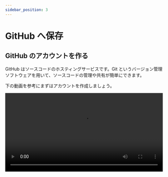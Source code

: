 ```yaml
---
sidebar_position: 3
---
```



# GitHub へ保存

## GitHub のアカウントを作る

GitHub はソースコードのホスティングサービスです。Git というバージョン管理ソフトウェアを用いて、ソースコードの管理や共有が簡単にできます。

下の動画を参考にまずはアカウントを作成しましょう。

<video src={sighupGitHub} controls width="100%" />

## 初期設定

まずは Git の初期設定をしましょう。

- GitHub で `Settings`、`Emails`の順にクリックして、`Keep my email addresses private` の下に書いてあるダミーのメールアドレス（動画では、`118946511+sample-hovwec@users.noreply.github.com`）をコピーしてください。

- 次のコマンドを順に実行してください。それぞれユーザー名の設定、メールアドレスの設定、デフォルトブランチの設定（これをやっておくと、後で混乱がなくなります。）になってます。

  ```shell
  git config --global user.name ユーザー名
  ```

  ```shell
  git config --global user.email 先程確認したメールアドレス
  ```

  ```shell
  git config --global init.defaultBranch main
  ```

<video src={setupGit} controls width="100%" />

次に、GitHub に自分のパソコンの公開鍵を登録して、認証しましょう。

- 次のコマンドを実行して公開鍵を作りましょう。

  ```shell
  cd ~
  ```

  ```shell
  ssh-keygen -t ed25519
  ```

- 次のコマンドを実行して公開鍵を表示しましょう。

  ```shell
  cd ~/.ssh
  ```

  ```shell
  cat id_ed25519.pub
  ```

- 公開鍵をコピーしましょう。（動画では、`ssh-ed25519 AAAA...bGpT`）

- GitHub で `Settings`、`SSH and GPG keys`、`SSH keys` の中の `New SSH key` をクリックして、`Title` に適当な名前、`Key` に先程コピーした公開鍵を入力して、`Add SSH key` をクリックすると GitHub に公開鍵が登録できます。

<video src={setupSshGithub} controls width="100%" />

## GitHub へ保存

初期設定が終わったので、GitHub に保存しましょう。`Repositories`、`New`を押して、`Repository name` に好きな名前を入力し、`Private` を押して、`Create repository` を押してください。これで、リポジトリを作ることができます。※他の人に見られても良いのであれば、`Public` にしてください。

作成が終わったら、`SSH` をクリックして、右側にある文字をコピーしましょう。※`SSH` をクリックし忘れないように気をつけてください。

次に、作成した Docusaurus のプロジェクトフォルダを VSCode で開いてそこで、次のコマンドを実行してください。これは、リポジトリをローカル上に作成する命令です。

```shell
git init
```

次に、次のコマンドを実行して、先程作った GitHub 上で作ったリポジトリとローカル上のリポジトリを紐付けてください。

```shell
git remote add origin 先程コピーした文字
```

次に、ステージングしましょう。これは、どのファイルを Git 上で管理するか決めることができるコマンドです。`-A` はすべてを管理する命令です。`git add ファイル名` などのようにして個別に Git の管理下に含めることもできます。

```shell
git add -A
```

次に、コミットしましょう。ダブルクォーテーション（`"`）の中は好きなメッセージを入れることができます。

```shell
git commit -m "first commit"
```

最後に、ローカルのブランチをリモートリポジトリにプッシュしましょう。一回目だと、`Are you sure you want to continue connecting (yes/no/[fingerprint])?` と聞かれるので、`yes` と入力しましょう。これで、GitHub を開くと、ローカルのファイルが GitHub に保存されたことがわかります。

一般的な開発では、ステージングとコミットを繰り返して、時々プッシュしていくような流れになります。

<video src={pushToGithub} controls width="100%" />
